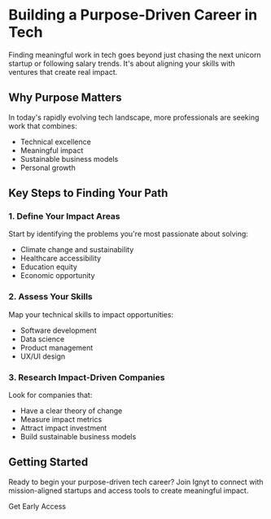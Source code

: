 
# Building a Purpose-Driven Career in Tech

Finding meaningful work in tech goes beyond just chasing the next unicorn startup or following salary trends. It's about aligning your skills with ventures that create real impact.

## Why Purpose Matters

In today's rapidly evolving tech landscape, more professionals are seeking work that combines:

- Technical excellence
- Meaningful impact
- Sustainable business models
- Personal growth

## Key Steps to Finding Your Path

### 1. Define Your Impact Areas

Start by identifying the problems you're most passionate about solving:

- Climate change and sustainability
- Healthcare accessibility
- Education equity
- Economic opportunity

### 2. Assess Your Skills

Map your technical skills to impact opportunities:

- Software development
- Data science
- Product management
- UX/UI design

### 3. Research Impact-Driven Companies

Look for companies that:

- Have a clear theory of change
- Measure impact metrics
- Attract impact investment
- Build sustainable business models

## Getting Started

Ready to begin your purpose-driven tech career? Join Ignyt to connect with mission-aligned startups and access tools to create meaningful impact.

<div className="mt-12 text-center">
  <Link href="/subscribe" className="no-underline inline-flex items-center justify-center rounded-md text-sm font-medium ring-offset-background transition-colors focus-visible:outline-none focus-visible:ring-2 focus-visible:ring-ring focus-visible:ring-offset-2 disabled:pointer-events-none disabled:opacity-50 bg-primary text-primary-foreground hover:bg-primary/90 h-11 px-8">
    Get Early Access
  </Link>
</div>